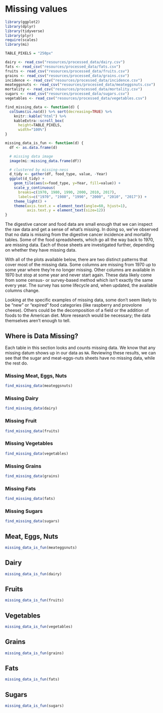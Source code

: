 # Missing values

```r
library(ggplot2)
library(dplyr)
library(tidyverse)
library(plyr)
require(scales)
library(mi)
```

```r
TABLE_PIXELS = "250px"
```

```r
dairy <- read_csv("resources/processed_data/dairy.csv")
fats <- read_csv("resources/processed_data/fats.csv")
fruits <- read_csv("resources/processed_data/fruits.csv")
grains <- read_csv("resources/processed_data/grains.csv")
incidence <- read_csv("resources/processed_data/incidence.csv")
meateggsnuts <- read_csv("resources/processed_data/meateggsnuts.csv")
mortality <- read_csv("resources/processed_data/mortality.csv")
sugars <- read_csv("resources/processed_data/sugars.csv")
vegetables <- read_csv("resources/processed_data/vegetables.csv")
```

<!-- function for creating a missing data table -->
```r
find_missing_data <- function(d) {
  colSums(is.na(d)) %>% sort(decreasing=TRUE) %>%
    knitr::kable("html") %>%
    kableExtra::scroll_box(
      height=TABLE_PIXELS,
      width="100%") 
}
```

<!-- function for creating missing data plots -->
```r
missing_data_is_fun <- function(d) {
  df <- as.data.frame(d)

  # missing data image
  image(mi::missing_data.frame(df))

  # clustered by missing-ness
  d_tidy <- gather(df, food_type, value, -Year)
  ggplot(d_tidy) +
    geom_tile(aes(x=food_type, y=Year, fill=value)) +
    scale_y_continuous(
      breaks=c(1970, 1980, 1990, 2000, 2010, 2017),
      labels=c("1970", "1980", "1990", "2000", "2010", "2017")) +
    theme_light() +
    theme(axis.text.x = element_text(angle=60, hjust=1),
          axis.text.y = element_text(size=12))
}
```

The digestive cancer and food data are small enough that we can inspect the raw data and get a sense of what's missing. In doing so, we've observed that no data is missing from the digestive cancer incidence and mortality tables. Some of the food spreadsheets, which go all the way back to 1970, are missing data. Each of those sheets are investigated further, depending on whether they have missing data.

With all of the plots available below, there are two distinct patterns that cover most of the missing data. Some columns are missing from 1970 up to some year where they're no longer missing. Other columns are available in 1970 but stop at some year and never start again. These data likely come from some census- or survey-based method which isn't exactly the same every year. The survey has some lifecycle and, when updated, the available columns change.

Looking at the specific examples of missing data, some don't seem likely to be "new" or "expired" food categories (like raspberry and provolone cheese). Others could be the decomposition of a field or the addition of foods to the American diet. More research would be necessary; the data themselves aren't enough to tell.

## Where is Data Missing?

Each table in this section looks and counts missing data. We know that any missing datum shows up in our data as `NA`. Reviewing these results, we can see that the sugar and meat-eggs-nuts sheets have no missing data, while the rest do.

<!-- TODO: combine these tables into one? -->

### Missing Meat, Eggs, Nuts

```r
find_missing_data(meateggsnuts)
```

### Missing Dairy

```r
find_missing_data(dairy)
```

### Missing Fruit

```r
find_missing_data(fruits)
```

### Missing Vegetables

```r
find_missing_data(vegetables)
```

### Missing Grains

```r
find_missing_data(grains)
```

### Missing Fats

```r
find_missing_data(fats)
```

### Missing Sugars

```r
find_missing_data(sugars)
```

## Meat, Eggs, Nuts

```r
missing_data_is_fun(meateggsnuts)
```

## Dairy

```r
missing_data_is_fun(dairy)
```

## Fruits

```r
missing_data_is_fun(fruits)
```

## Vegetables

```r
missing_data_is_fun(vegetables)
```

## Grains

```r
missing_data_is_fun(grains)
```

## Fats

```r
missing_data_is_fun(fats)
```

## Sugars

```r
missing_data_is_fun(sugars)
```
